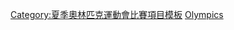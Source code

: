 {{template category |type=navbox |topic=[[夏季奧林匹克運動會水球比賽|夏季奧林匹克運動會水球比賽]]}}

[[Category:夏季奧林匹克運動會比賽項目模板|Category:夏季奧林匹克運動會比賽項目模板]]
[[Category:水球導航模板|Olympics]]